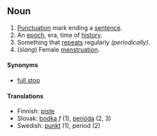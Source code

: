 ==Noun==
# [[Punctuation]] mark ending a [[sentence]].
# An [[epoch]], era, time of [[history]].
# Something that [[repeats]] regularly ''(periodically)''.
# (''slang'') Female [[menstruation]].
====Synonyms====
*[[full stop]]

====Translations====

*Finnish: [[piste]]
*Slovak: [[bodka]] ''f'' (1), [[perióda]] (2, 3)
*Swedish: [[punkt]] (1), period (2)

{{msg:Punctuation}}